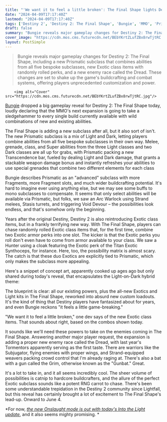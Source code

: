 ```yaml
---
title: "'We want it to feel a little broken': The Final Shape lights Destiny 2 on fire with a new subclass combining all abilities and 2-in-1 Exotics with random rolls"
date: "2024-04-09T17:17:40Z"
lastmod: "2024-04-09T17:17:40Z"
tags: ['Destiny 2', 'Destiny 2: The Final Shape', 'Bungie', 'MMO', 'Prismatic', 'Light', 'Dark', 'Strand', 'Stasis', 'Void', 'Devour', 'Exotic', 'Synthoceps', 'Dread', 'Tormentors', 'Subjugator', 'Grim', 'Gunbat', 'Onslaught']
draft: false
summary: "Bungie reveals major gameplay changes for Destiny 2: The Final Shape, including a new Prismatic subclass that combines abilities from all five bespoke subclasses, new Exotic class items with randomly rolled perks, and a new enemy race called the Dread. These changes are set to shake up the game's buildcrafting and combat systems, offering players unprecedented customization and power."
cover_image: "https://cdn.mos.cms.futurecdn.net/BEbYKrtZLufZBx8rwTjtRC.jpg" 
layout: PostSimple
---
```

> Bungie reveals major gameplay changes for Destiny 2: The Final Shape, including a new Prismatic subclass that combines abilities from all five bespoke subclasses, new Exotic class items with randomly rolled perks, and a new enemy race called the Dread. These changes are set to shake up the game's buildcrafting and combat systems, offering players unprecedented customization and power.


        <img alt="Cover" src="https://cdn.mos.cms.futurecdn.net/BEbYKrtZLufZBx8rwTjtRC.jpg"/>
        
[Bungie](https://www.gamesradar.com/uk/tag/bungie/) dropped a big gameplay reveal for Destiny 2: The Final Shape today, loudly declaring that the MMO's next expansion is going to take a sledgehammer to every single build currently available with wild combinations of new and existing abilities. 

The Final Shape is adding a new subclass after all, but it also sort of isn't. The new Prismatic subclass is a mix of Light and Dark, letting players combine abilities from all five bespoke subclasses in their own way. Melee, grenade, class, and Super abilities from the three Light classes and two Dark classes are all up for grabs, with Prismatic packing a new Transcendence bar, fueled by dealing Light and Dark damage, that grants a stackable weapon damage bonus and instantly refreshes your abilities to use special grenades that combine two different elements for each class 

Bungie describes Prismatic as an "advanced" subclass with more Fragments, more Fragment slots, and much wider buildcrafting potential. It's hard to imagine ever using anything else, but we may see some buffs to mono subclasses to compensate. It seems that only select abilities will be available via Prismatic, but folks, we saw an Arc Warlock using Strand melees, Stasis turrets, and triggering Void Devour – the possibilities look endless, and that's somehow only the beginning. 

Years after the original Destiny, Destiny 2 is also reintroducing Exotic class items, but in a frankly terrifying new way. With The Final Shape, players can chase randomly rolled Exotic class items that, for the first time, combine two Exotic armor perks into one slot. The kicker is that the Exotic perks you roll don't even have to come from armor available to your class. We saw a Hunter using a cloak featuring the Exotic perk of the Titan Exotic Synthoceps, for instance. Here, too, the possibility matrix is almost scary. The catch is that these duo Exotics are explicitly tied to Prismatic, which only makes the subclass more appealing. 

Here's a snippet of concept art, apparently cooked up ages ago but only shared during today's reveal, that encapsulates the Light-on-Dark hybrid theme:



The blueprint is clear: all our existing powers, plus the all-new Exotics and Light kits in The Final Shape, reworked into absurd new custom loadouts. It's the kind of thing that Destiny players have fantasized about for years, and even Bungie reckons "it feels a little game-breaking."

"We want it to feel a little broken," one dev says of the new Exotic class items. That sounds about right, based on the combos shown today. 

It sounds like we'll need these powers to take on the enemies coming in The Final Shape. Answering another major player request, the expansion is adding a proper new enemy race called the Dread, with last year's Tormentors apparently serving as the first taste. There are warriors like the Subjugator, flying enemies with proper wings, and Strand-equipped weavers packing crowd control that I'm already raging at. There's also a bat with a gun called the Grim, otherwise known as the "Gunbat." Great. 

It's a lot to take in, and it all seems incredibly cool. The sheer volume of possibilities is catnip to hardcore buildcrafters, and the allure of the perfect Exotic subclass sounds like a potent RNG carrot to chase. There's been some understandable trepidation in the Destiny 2 community since Lightfall, but this reveal has certainly brought a lot of excitement to The Final Shape's lead-up. Onward to June 4. 

*For now, *[<u><em>the new Onslaught mode is out with today's Into the Light update</em></u>](https://www.gamesradar.com/destiny-2s-new-onslaught-mode-looks-like-the-call-of-duty-zombies-style-horde-mode-the-mmo-has-always-been-perfect-for-and-bungie-thinks-its-impossible-to-solo/)*, and it also seems mighty promising. *
        